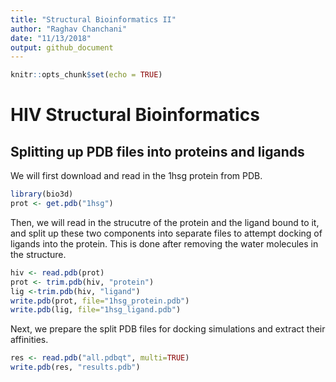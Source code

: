 ```yaml
---
title: "Structural Bioinformatics II"
author: "Raghav Chanchani"
date: "11/13/2018"
output: github_document
---
```


```r
knitr::opts_chunk$set(echo = TRUE)
```

# HIV Structural Bioinformatics

## Splitting up PDB files into proteins and ligands

We will first download and read in the 1hsg protein from PDB.
```r
library(bio3d)
prot <- get.pdb("1hsg")
```

Then, we will read in the strucutre of the protein and the ligand bound to it, and split up
these two components into separate files to attempt docking of ligands into the protein. This is done after removing the water molecules in the structure.
```r
hiv <- read.pdb(prot)
prot <- trim.pdb(hiv, "protein")
lig <-trim.pdb(hiv, "ligand")
write.pdb(prot, file="1hsg_protein.pdb")
write.pdb(lig, file="1hsg_ligand.pdb")
```

Next, we prepare the split PDB files for docking simulations and extract their affinities.
```r
res <- read.pdb("all.pdbqt", multi=TRUE)
write.pdb(res, "results.pdb")
```
